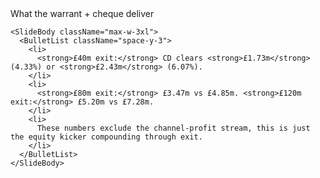 <div className="flex h-full w-full flex-col items-center justify-center">
  <div className="flex flex-1 flex-col justify-center gap-8 px-8 py-6 w-full max-w-5xl mx-auto">
    <SlideHeader eyebrow="CD equity proceeds" kicker="Equity only, channel cash is on top">
      What the warrant + cheque deliver
    </SlideHeader>

    <SlideBody className="max-w-3xl">
      <BulletList className="space-y-3">
        <li>
          <strong>£40m exit:</strong> CD clears <strong>£1.73m</strong> (4.33%) or <strong>£2.43m</strong> (6.07%).
        </li>
        <li>
          <strong>£80m exit:</strong> £3.47m vs £4.85m. <strong>£120m exit:</strong> £5.20m vs £7.28m.
        </li>
        <li>
          These numbers exclude the channel-profit stream, this is just the equity kicker compounding through exit.
        </li>
      </BulletList>
    </SlideBody>
  </div>
</div>
